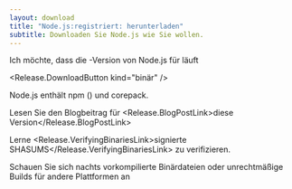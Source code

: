 ```yaml
---
layout: download
title: "Node.js:registriert: herunterladen"
subtitle: Downloaden Sie Node.js wie Sie wollen.
---
```


<section>
  Ich möchte, dass die <Release.VersionDropdown /> -Version von Node.js für <Release.OperatingSystemDropdown /> läuft <Release.BitnessDropdown />

  <Release.DownloadButton kind="binär" />
</section>

<section>
  Node.js enthält <LinkWithArrow href="https://npmjs.com">npm</LinkWithArrow> (<Release.NpmVersion />) und corepack.

  Lesen Sie den Blogbeitrag für <Release.BlogPostLink>diese Version</Release.BlogPostLink>

  Lerne <Release.VerifyingBinariesLink>signierte SHASUMS</Release.VerifyingBinariesLink> zu verifizieren.

  Schauen Sie sich <LinkWithArrow href="https://nodejs.org/download/nightly/">nachts</LinkWithArrow> vorkompilierte Binärdateien oder <LinkWithArrow href="https://unofficial-builds.nodejs.org/download/">unrechtmäßige Builds</LinkWithArrow> für andere Plattformen an
</section>
